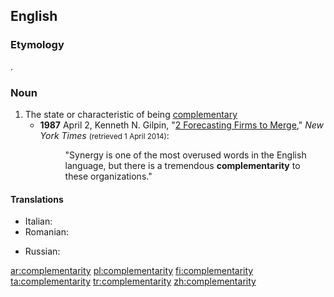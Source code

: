 ==English==
{{wikipedia|dab=Complementarity}}
===Etymology===
{{suffix|complementary|ity}}.

===Noun===
{{en-noun|~|complementarities}}

# The state or characteristic of being [[complementary]]
#* '''1987''' April 2, Kenneth N. Gilpin, "[http://www.nytimes.com/1987/04/02/business/2-forecasting-firms-to-merge.html 2 Forecasting Firms to Merge]," ''New York Times'' <small>(retrieved 1 April 2014)</small>:
#*: "Synergy is one of the most overused words in the English language, but there is a tremendous '''complementarity''' to these organizations."

====Translations====
{{trans-top|complementarity}}
* Italian: {{t|it|complementarità|f}}
* Romanian: {{t+|ro|complementaritate|f}}
{{trans-mid}}
* Russian: {{t+|ru|взаимозаменяемость|n|tr=vzaimozamenyaemos't'|sc=Cyrl}}
{{trans-bottom}}

[[ar:complementarity]]
[[pl:complementarity]]
[[fi:complementarity]]
[[ta:complementarity]]
[[tr:complementarity]]
[[zh:complementarity]]
